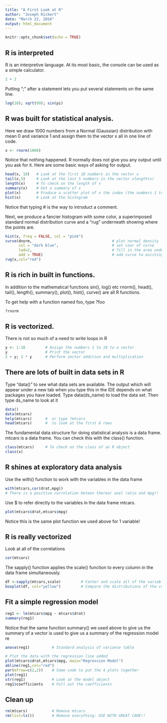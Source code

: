 ---
title: "A First Look at R"
author: "Joseph Rickert"
date: "March 22, 2016"
output: html_document
---
```{r setup, include=FALSE}
knitr::opts_chunk$set(echo = TRUE)
```
## R is interpreted
R is an interpretive language. At its most basic, the console can be used as a simple calculator. 

```{r}
2 + 2 
```
Putting ";" after a statement lets you put several statements on the same line.
```{r}
log(10); sqrt(99); sin(pi)
```

## R was built for statistical analysis. 
Here we draw 1000 numbers from a Normal (Gaussian) distribution with mean 0 and variance 1 and assign them to the vector x all in one line of code.   
```{r}
x <- rnorm(1000)
```   
Notice that nothing happened. R normally does not give you any output until you ask for it. Here are some basic ways of asking for output. 

```{r}
head(x, 10)   # Look at the first 10 numbers in the vector x
tail(x,5)     # Look at the last 5 numbers in the vector xlength(x)     
length(x)     # To check on the length of x
summary(x)    # Get a summary of x
plot(x)       # Produce a scatter plot of x the index (the numbers 1 to 1000)
hist(x)       # Look at the histogram
```    

Notice that typing # is the way to introduct a comment.  

Next, we produce a fancier histogram with some color, a superimposed standard normal distribution curve and a "rug" underneath showing where the points are.
```{r}
hist(x, freq = FALSE, col = "pink")         
curve(dnorm,                                    # plot normal density
      col = "dark blue",                        # set coor of curve
      lwd=2,                                    # fill in the area under the curve
      add = TRUE)                               # add curve to existing plot
rug(x,col="red") 
```   

## R is rich in built in functions.
In addition to the mathematical functions sin(), log() etc rnorm(), head(), tail(), length(), summary(), plot(), hist(), curve() are all R functions.

To get help with a function named foo, type ?foo
```{r}
?rnorm
```   

## R is vectorized. 
There is not so much of a need to write loops in R
```{r}
y <- 1:10         # Assign the numbers 1 to 10 to a vector
y                 # Print the vector
2 + y; 2 * y      # Perform vector addition and multiplication
``` 
## There are lots of built in data sets in R
Type "data()" to see what data sets are available. The output which will appear under a new tab when you type this in the IDE depends on what packages you have loaded. Type data(ds_name) to load the data set. Then type ds_name to look at it
```{r}
data()
data(mtcars)
help(mtcars)      #  or type ?mtcars
head(mtcars)      #  to look at the first 6 rows
```
The fundamental data structure for doing statistical analysis is a data frame. 
mtcars is a data frame. You can check this with the class() function.
```{r}
class(mtcars)     # To check on the class of an R object
class(x)
```

## R shines at exploratory data analysis
                     
Use the with() function to work with the variables in the data frame
```{r}
with(mtcars,cor(drat,mpg))        
# There is a positive correlation beteen therear axel ratio and mpg!!
```
Use $ to refer directly to the variables in the data frame mtcars.    
```{r}
plot(mtcars$drat,mtcars$mpg)      
```      

Notice this is the same plot function we used above for 1 variable!
    


## R is really vectorized
Look at all of the correlations
```{r}
cor(mtcars)
```

The sapply() function applies the scale() function to every column in the data frame simultaneously.
``` {r}
df <-sapply(mtcars,scale)         # Center and scale all of the variables
boxplot(df, col="yellow")         # Compare the distributions of the variables
```

## Fit a simple regression model
```{r}
reg1 <- lm(mtcars$mpg ~ mtcars$drat)
summary(reg1)        
```
Notice that the same function summary() we used above to give us the summary of a vector is used to give us a summary of the regression model re
```{r}
anova(reg1)          # Standard analysis of variance table

# Plot the data with the regression line added
plot(mtcars$drat,mtcars$mpg, main="Regression Model")
abline(reg1,col="red")
par(mfrow=c(2,2))    # Some code to put the 4 plots together
plot(reg1) 
str(reg1)            # Look at the model object
reg1$coefficients    # Pull out the coefficients
```

## Clean up
```{r}
rm(mtcars)           # Remove mtcars
rm(list=ls())        # Remove everything: USE WITH GREAT CARE!!
```




